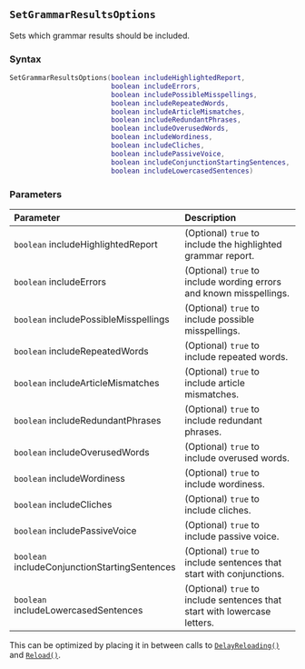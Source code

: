 ::: {.minipage data-latex="{\textwidth}"}
## `SetGrammarResultsOptions`

Sets which grammar results should be included.

### Syntax {-}

``` .lua
SetGrammarResultsOptions(boolean includeHighlightedReport,
                         boolean includeErrors,
                         boolean includePossibleMisspellings,
                         boolean includeRepeatedWords,
                         boolean includeArticleMismatches,
                         boolean includeRedundantPhrases,
                         boolean includeOverusedWords,
                         boolean includeWordiness,
                         boolean includeCliches,
                         boolean includePassiveVoice,
                         boolean includeConjunctionStartingSentences,
                         boolean includeLowercasedSentences)
```

### Parameters {-}

**Parameter** | **Description**
| :-- | :-- |
| `boolean` includeHighlightedReport | (Optional) `true` to include the highlighted grammar report. | 
| `boolean` includeErrors | (Optional) `true` to include wording errors and known misspellings. | 
| `boolean` includePossibleMisspellings | (Optional) `true` to include possible misspellings. | 
| `boolean` includeRepeatedWords | (Optional) `true` to include repeated words. | 
| `boolean` includeArticleMismatches | (Optional) `true` to include article mismatches. | 
| `boolean` includeRedundantPhrases | (Optional) `true` to include redundant phrases. | 
| `boolean` includeOverusedWords | (Optional) `true` to include overused words. | 
| `boolean` includeWordiness |(Optional)  `true` to include wordiness. | 
| `boolean` includeCliches | (Optional) `true` to include cliches. | 
| `boolean` includePassiveVoice | (Optional) `true` to include passive voice. | 
| `boolean` includeConjunctionStartingSentences | (Optional) `true` to include sentences that start with conjunctions. | 
| `boolean` includeLowercasedSentences | (Optional) `true` to include sentences that start with lowercase letters. |

:::: {.tipsection data-latex=""}
This can be optimized by placing it in between calls to [`DelayReloading()`](#batch-delayreloading) and [`Reload()`](#batch-reload).
::::
:::
